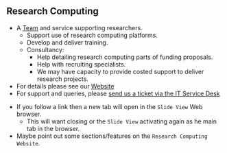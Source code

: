 ## Research Computing {.smaller}
<!--
  - {{< var rc.team >}}
-->
- A [Team](https://arc.leeds.ac.uk/about/team/) and service supporting researchers.
  - Support use of research computing platforms.
  - Develop and deliver training.
  - Consultancy:
    - Help detailing research computing parts of funding proposals.
    - Help with recruiting specialists.
    - We may have capacity to provide costed support to deliver research projects.
- For details please see our [Website]({{< var rc.website >}})
- For support and queries, please [send us a ticket via the IT Service Desk]({{< var rc.servicedesk >}})

::: {.notes}
- If you follow a link then a new tab will open in the `Slide View` Web browser.
  - This will want closing or the `Slide View` activating again as he main tab in the browser.
- Maybe point out some sections/features on the `Research Computing Website`.
:::
